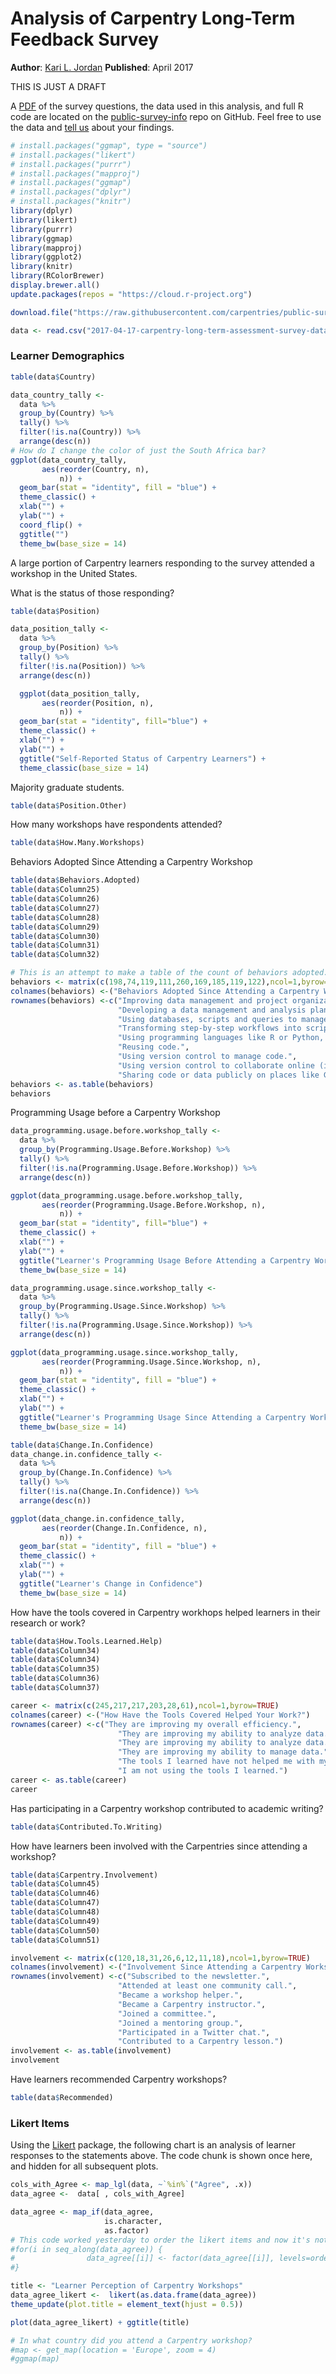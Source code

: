 # Analysis of Carpentry Long-Term Feedback Survey
__Author__: [Kari L. Jordan](https://github.com/kariljordan)
__Published__: April 2017

THIS IS JUST A DRAFT

A [PDF](https://github.com/carpentries/public-survey-info/blob/master/documents/surveys/2017-04-17-carpentry-long-term-feedback-survey.pdf) of the survey questions, the data used in this analysis, and full R code are located on the [public-survey-info](https://github.com/carpentries/public-survey-info) repo on GitHub. Feel free to use the data and [tell us](mailto: kariljordan@carpentries.org) about your findings.

```r
# install.packages("ggmap", type = "source")
# install.packages("likert")
# install.packages("purrr")
# install.packages("mapproj")
# install.packages("ggmap")
# install.packages("dplyr")
# install.packages("knitr")
library(dplyr)
library(likert)
library(purrr)
library(ggmap)
library(mapproj)
library(ggplot2)
library(knitr)
library(RColorBrewer)
display.brewer.all()
update.packages(repos = "https://cloud.r-project.org")
```
```r
download.file("https://raw.githubusercontent.com/carpentries/public-survey-info/master/documents/reports/Carpentry-Reports/Long-Term-Feedback-Survey-Report/2017-04-17-carpentry-long-term-assessment-survey-data-public.csv", "2017-04-17-carpentry-long-term-assessment-survey-data-public.csv")

data <- read.csv("2017-04-17-carpentry-long-term-assessment-survey-data-public.csv", na.strings = "")
```
### Learner Demographics

```r
table(data$Country)
```
```r
data_country_tally <- 
  data %>% 
  group_by(Country) %>% 
  tally() %>% 
  filter(!is.na(Country)) %>% 
  arrange(desc(n))
# How do I change the color of just the South Africa bar?
ggplot(data_country_tally, 
       aes(reorder(Country, n),
           n)) +
  geom_bar(stat = "identity", fill = "blue") +
  theme_classic() +
  xlab("") +
  ylab("") +
  coord_flip() + 
  ggtitle("")
  theme_bw(base_size = 14)
```
A large portion of Carpentry learners responding to the survey attended a workshop in the United States.

What is the status of those responding?
```r
table(data$Position)
```
```r
data_position_tally <-
  data %>% 
  group_by(Position) %>% 
  tally() %>% 
  filter(!is.na(Position)) %>% 
  arrange(desc(n))

  ggplot(data_position_tally, 
       aes(reorder(Position, n),
           n)) +
  geom_bar(stat = "identity", fill="blue") +
  theme_classic() +
  xlab("") +
  ylab("") +
  ggtitle("Self-Reported Status of Carpentry Learners") +
  theme_classic(base_size = 14)
```
Majority graduate students.
```r
table(data$Position.Other)
```
How many workshops have respondents attended?
```r
table(data$How.Many.Workshops)
```
Behaviors Adopted Since Attending a Carpentry Workshop
```r
table(data$Behaviors.Adopted)
table(data$Column25)
table(data$Column26)
table(data$Column27)
table(data$Column28)
table(data$Column29)
table(data$Column30)
table(data$Column31)
table(data$Column32)
```

```r
# This is an attempt to make a table of the count of behaviors adopted.
behaviors <- matrix(c(198,74,119,111,260,169,185,119,122),ncol=1,byrow=TRUE)
colnames(behaviors) <-("Behaviors Adopted Since Attending a Carpentry Workshop")
rownames(behaviors) <-c("Improving data management and project organization.",
                        "Developing a data management and analysis plan.",
                        "Using databases, scripts and queries to manage large data sets.",
                        "Transforming step-by-step workflows into scripts or functions.",
                        "Using programming languages like R or Python, or the command line to automate repetitive tasks.",
                        "Reusing code.",
                        "Using version control to manage code.",
                        "Using version control to collaborate online (in public or private repositories).",
                        "Sharing code or data publicly on places like GitHub or FigShare.")
behaviors <- as.table(behaviors)
behaviors
```
Programming Usage before a Carpentry Workshop
```r
data_programming.usage.before.workshop_tally <- 
  data %>% 
  group_by(Programming.Usage.Before.Workshop) %>% 
  tally() %>% 
  filter(!is.na(Programming.Usage.Before.Workshop)) %>% 
  arrange(desc(n))

ggplot(data_programming.usage.before.workshop_tally, 
       aes(reorder(Programming.Usage.Before.Workshop, n),
           n)) +
  geom_bar(stat = "identity", fill="blue") +
  theme_classic() +
  xlab("") +
  ylab("") +
  ggtitle("Learner's Programming Usage Before Attending a Carpentry Workshop")
  theme_bw(base_size = 14)
```
```r
data_programming.usage.since.workshop_tally <- 
  data %>% 
  group_by(Programming.Usage.Since.Workshop) %>% 
  tally() %>% 
  filter(!is.na(Programming.Usage.Since.Workshop)) %>% 
  arrange(desc(n))

ggplot(data_programming.usage.since.workshop_tally, 
       aes(reorder(Programming.Usage.Since.Workshop, n),
           n)) +
  geom_bar(stat = "identity", fill = "blue") +
  theme_classic() +
  xlab("") +
  ylab("") +
  ggtitle("Learner's Programming Usage Since Attending a Carpentry Workshop")
  theme_bw(base_size = 14)
```
```r
table(data$Change.In.Confidence)
data_change.in.confidence_tally <- 
  data %>% 
  group_by(Change.In.Confidence) %>% 
  tally() %>% 
  filter(!is.na(Change.In.Confidence)) %>% 
  arrange(desc(n))

ggplot(data_change.in.confidence_tally, 
       aes(reorder(Change.In.Confidence, n),
           n)) +
  geom_bar(stat = "identity", fill = "blue") +
  theme_classic() +
  xlab("") +
  ylab("") +
  ggtitle("Learner's Change in Confidence")
  theme_bw(base_size = 14)
```
How have the tools covered in Carpentry workhops helped learners in their research or work?
```r
table(data$How.Tools.Learned.Help)
table(data$Column34)
table(data$Column34)
table(data$Column35)
table(data$Column36)
table(data$Column37)
```
```r
career <- matrix(c(245,217,217,203,28,61),ncol=1,byrow=TRUE)
colnames(career) <-("How Have the Tools Covered Helped Your Work?")
rownames(career) <-c("They are improving my overall efficiency.",
                        "They are improving my ability to analyze data.",
                        "They are improving my ability to analyze data.",
                        "They are improving my ability to manage data.",
                        "The tools I learned have not helped me with my work.",
                        "I am not using the tools I learned.")
career <- as.table(career)
career
```

Has participating in a Carpentry workshop contributed to academic writing?
```r
table(data$Contributed.To.Writing)
```
How have learners been involved with the Carpentries since attending a workshop?
```r
table(data$Carpentry.Involvement)
table(data$Column45)
table(data$Column46)
table(data$Column47)
table(data$Column48)
table(data$Column49)
table(data$Column50)
table(data$Column51)
```
```r
involvement <- matrix(c(120,18,31,26,6,12,11,18),ncol=1,byrow=TRUE)
colnames(involvement) <-("Involvement Since Attending a Carpentry Workshop")
rownames(involvement) <-c("Subscribed to the newsletter.",
                        "Attended at least one community call.",
                        "Became a workshop helper.",
                        "Became a Carpentry instructor.",
                        "Joined a committee.",
                        "Joined a mentoring group.",
                        "Participated in a Twitter chat.",
                        "Contributed to a Carpentry lesson.")
involvement <- as.table(involvement)
involvement
```
Have learners recommended Carpentry workshops?
```r
table(data$Recommended)
```
### Likert Items

Using the [Likert](http://jason.bryer.org/likert/) package, the following chart is an analysis of learner responses to the statements above. The code chunk is shown once here, and hidden for all subsequent plots.

```r
cols_with_Agree <- map_lgl(data, ~`%in%`("Agree", .x))
data_agree <-  data[ , cols_with_Agree]

data_agree <- map_if(data_agree, 
                     is.character, 
                     as.factor)
# This code worked yesterday to order the likert items and now it's not working.
#for(i in seq_along(data_agree)) {
#                data_agree[[i]] <- factor(data_agree[[i]], levels=order)
#}

title <- "Learner Perception of Carpentry Workshops"
data_agree_likert <-  likert(as.data.frame(data_agree))
theme_update(plot.title = element_text(hjust = 0.5))

plot(data_agree_likert) + ggtitle(title)
```

```r
# In what country did you attend a Carpentry workshop? 
#map <- get_map(location = 'Europe', zoom = 4)
#ggmap(map)
```
